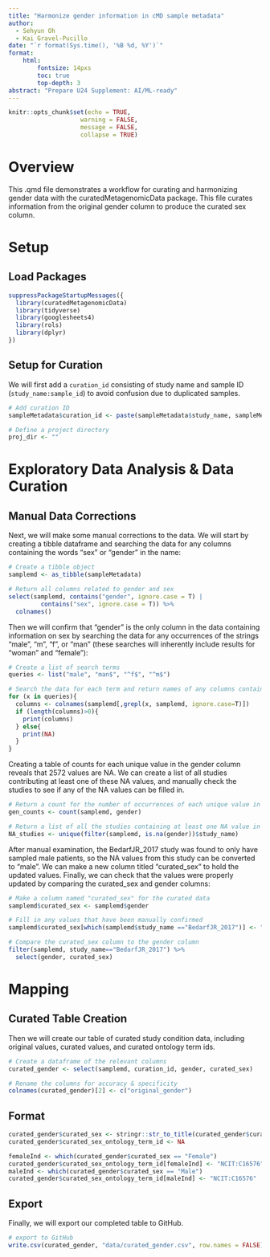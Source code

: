 ```yaml
---
title: "Harmonize gender information in cMD sample metadata"
author:
  - Sehyun Oh
  - Kai Gravel-Pucillo
date: "`r format(Sys.time(), '%B %d, %Y')`"
format:
    html:
        fontsize: 14pxs
        toc: true
        top-depth: 3
abstract: "Prepare U24 Supplement: AI/ML-ready"
---
```


```r
knitr::opts_chunk$set(echo = TRUE, 
                    warning = FALSE,
                    message = FALSE,
                    collapse = TRUE)
```

# Overview

This .qmd file demonstrates a workflow for curating and harmonizing gender data 
with the curatedMetagenomicData package.
This file curates information from the original gender column to produce the 
curated sex column.

# Setup
## Load Packages

```r
suppressPackageStartupMessages({
  library(curatedMetagenomicData)
  library(tidyverse)
  library(googlesheets4)
  library(rols)
  library(dplyr)
})
```

## Setup for Curation

We will first add a `curation_id` consisting of study name and sample ID (`study_name:sample_id`) to avoid confusion due to duplicated samples.

```r
# Add curation ID
sampleMetadata$curation_id <- paste(sampleMetadata$study_name, sampleMetadata$sample_id, sep = ":")

# Define a project directory
proj_dir <- ""
```

# Exploratory Data Analysis & Data Curation

## Manual Data Corrections

Next, we will make some manual corrections to the data.
We will start by creating a tibble dataframe and searching the data for any
columns containing the words "sex" or "gender" in the name:
```r
# Create a tibble object 
samplemd <- as_tibble(sampleMetadata)

# Return all columns related to gender and sex
select(samplemd, contains("gender", ignore.case = T) | 
         contains("sex", ignore.case = T)) %>%
  colnames()
```

Then we will confirm that "gender" is the only column in the data containing 
information on sex by searching the data for any occurrences of the strings
"male", "m", "f", or "man" (these searches will inherently include results for
"woman" and "female"):
```r
# Create a list of search terms
queries <- list("male", "man$", "^f$", "^m$")

# Search the data for each term and return names of any columns containing it
for (x in queries){
  columns <- colnames(samplemd[,grepl(x, samplemd, ignore.case=T)])
  if (length(columns)>0){
    print(columns)
  } else{
    print(NA)
  }
}
```

Creating a table of counts for each unique value in the gender column reveals 
that 2572 values are NA. We can create a list of all studies contributing at 
least one of these NA values, and manually check the studies to see if any 
of the NA values can be filled in.
```r
# Return a count for the number of occurrences of each unique value in "gender"
gen_counts <- count(samplemd, gender)

# Return a list of all the studies containing at least one NA value in the "gender" column
NA_studies <- unique(filter(samplemd, is.na(gender))$study_name)
```

After manual examination, the BedarfJR_2017 study was found to only have sampled
male patients, so the NA values from this study can be converted to "male". 
We can make a new column titled "curated_sex" to hold the updated values.
Finally, we can check that the values were properly updated by comparing the 
curated_sex and gender columns:
```r
# Make a column named "curated_sex" for the curated data
samplemd$curated_sex <- samplemd$gender

# Fill in any values that have been manually confirmed
samplemd$curated_sex[which(samplemd$study_name =="BedarfJR_2017")] <- "male"

# Compare the curated_sex column to the gender column
filter(samplemd, study_name=="BedarfJR_2017") %>%
  select(gender, curated_sex)
```


# Mapping

## Curated Table Creation

Then we will create our table of curated study condition data, including 
original values, curated values, and curated ontology term ids.
```r
# Create a dataframe of the relevant columns
curated_gender <- select(samplemd, curation_id, gender, curated_sex)

# Rename the columns for accuracy & specificity
colnames(curated_gender)[2] <- c("original_gender")
```

## Format
```r
curated_gender$curated_sex <- stringr::str_to_title(curated_gender$curated_sex)
curated_gender$curated_sex_ontology_term_id <- NA

femaleInd <- which(curated_gender$curated_sex == "Female")
curated_gender$curated_sex_ontology_term_id[femaleInd] <- "NCIT:C16576"
maleInd <- which(curated_gender$curated_sex == "Male")
curated_gender$curated_sex_ontology_term_id[maleInd] <- "NCIT:C16576"
```


## Export

Finally, we will export our completed table to GitHub.
```r
# export to GitHub
write.csv(curated_gender, "data/curated_gender.csv", row.names = FALSE)
```